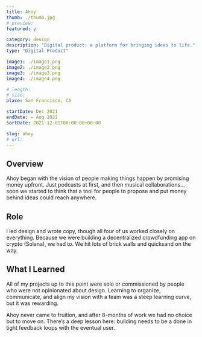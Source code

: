 ```yaml
---
title: Ahoy
thumb: ./thumb.jpg
# preview:
featured: y

category: design
description: "Digital product: a platform for bringing ideas to life."
type: "Digital Product"

image1: ./image1.png
image2: ./image2.png
image3: ./image3.png
image4: ./image4.png

# length:
# size:
place: San Francisco, CA

startDate: Dec 2021
endDate: – Aug 2022
sortDate: 2021-12-01T00:00:00+00:00

slug: ahoy
# url:
---
```


## Overview

Ahoy began with the vision of people making things happen by promising money upfront. Just podcasts at first, and then musical collaborations… soon we started to think that a tool for people to propose and put money behind ideas could reach anywhere.

## Role

I led design and wrote copy, though all four of us worked closely on everything. Because we were building a decentralized crowdfunding app on crypto (Solana), we had to. We hit lots of brick walls and quicksand on the way.

## What I Learned

All of my projects up to this point were solo or commissioned by people who were not opinionated about design. Learning to organize, communicate, and align my vision with a team was a steep learning curve, but it was rewarding.

Ahoy never came to fruition, and after 8-months of work we had no choice but to move on. There’s a deep lesson here: building needs to be a done in tight feedback loops with the eventual user.
